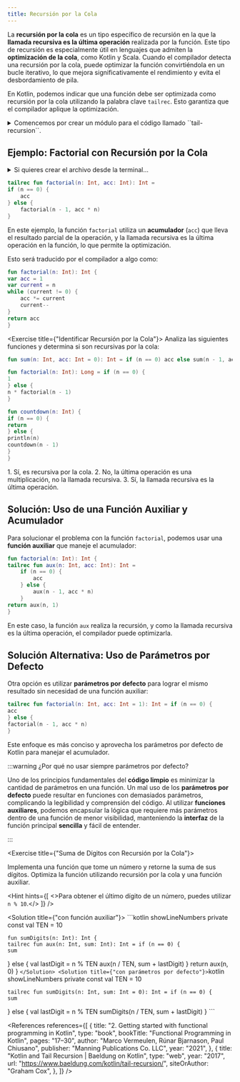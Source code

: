 ```yaml
---
title: Recursión por la Cola
---
```


<ReadingTime />

La **recursión por la cola** es un tipo específico de recursión en la que la **llamada recursiva es la última operación** realizada por la función. Este tipo de recursión es especialmente útil en lenguajes que admiten la **optimización de la cola**, como Kotlin y Scala. Cuando el compilador detecta una recursión por la cola, puede optimizar la función convirtiéndola en un bucle iterativo, lo que mejora significativamente el rendimiento y evita el desbordamiento de pila.

En Kotlin, podemos indicar que una función debe ser optimizada como recursión por la cola utilizando la palabra clave `tailrec`. Esto garantiza que el compilador aplique la optimización.

<details>
<summary>
Comencemos por crear un módulo para el código llamado ``tail-recursion``.
</summary>

<Tabs groupId={"    os"}>
<TabItem value="Windows" label="Windows">
    ```powershell
    New-Item -Path "tail-recursion\src\main\kotlin" -ItemType Directory
    Set-Content -Path "tail-recursion\build.gradle.kts" -Value "// Intentionally left blank"
    ```
</TabItem>
<TabItem value={"Windows (corto)"} label={"Windows (corto)"}>
    ```powershell
    mkdir tail-recursion\src\main\kotlin
    "// Intentionally left blank" > tail-recursion\build.gradle.kts
    ```
</TabItem>
<TabItem value="Unix" label="Unix">
    ```bash
    mkdir -p tail-recursion/src/main/kotlin
    echo "// Intentionally left blank" > tail-recursion/build.gradle.kts
    ```
</TabItem>
</Tabs>

Recuerda añadir el módulo a la configuración de Gradle en el archivo `settings.gradle.kts`.
</details>

## Ejemplo: Factorial con Recursión por la Cola

<details>
<summary>Si quieres crear el archivo desde la terminal...</summary>

<Tabs groupId={"os"}>
    <TabItem value="Windows" label="Windows">
        ```powershell
        New-Item -Path "tail-recursion\src\main\kotlin\cl\ravenhill\factorial\Factorial.kt" -ItemType "File"
        ```
    </TabItem>
    <TabItem value={"Windows (corto)"} label={"Windows (corto)"}>
        ```powershell
        ni "tail-recursion\src\main\kotlin\cl\ravenhill\factorial\Factorial.kt"
        ```
    </TabItem>
    <TabItem value="Unix" label="Unix">
        ```bash
        touch tail-recursion/src/main/kotlin/cl/ravenhill/factorial/Factorial.kt
        ```
    </TabItem>
</Tabs>
</details>

```kotlin showLineNumbers title="tail-recursion/src/main/kotlin/cl/ravenhill/factorial/Factorial.kt"
tailrec fun factorial(n: Int, acc: Int): Int =
if (n == 0) {
    acc
} else {
    factorial(n - 1, acc * n)
}
```

En este ejemplo, la función `factorial` utiliza un **acumulador** (`acc`) que lleva el resultado parcial de la operación, y la llamada recursiva es la última operación en la función, lo que permite la optimización.

Esto será traducido por el compilador a algo como:

```kotlin showLineNumbers
fun factorial(n: Int): Int {
var acc = 1
var current = n
while (current != 0) {
    acc *= current
    current--
}
return acc
}
```

<Exercise title={"Identificar Recursión por la Cola"}>
Analiza las siguientes funciones y determina si son recursivas por la cola:
```kotlin
fun sum(n: Int, acc: Int = 0): Int = if (n == 0) acc else sum(n - 1, acc + n)
```

```kotlin
fun factorial(n: Int): Long = if (n == 0) {
1
} else {
n * factorial(n - 1)
}
```

```kotlin
fun countdown(n: Int) {
if (n == 0) {
return
} else {
println(n)
countdown(n - 1)
}
}
```

<Solution>
    1. Sí, es recursiva por la cola.
    2. No, la última operación es una multiplicación, no la llamada recursiva.
    3. Sí, la llamada recursiva es la última operación.
</Solution>
</Exercise>

## Solución: Uso de una Función Auxiliar y Acumulador

Para solucionar el problema con la función ``factorial``, podemos usar una **función auxiliar** que maneje el acumulador:

```kotlin showLineNumbers title="tail-recursion/src/main/kotlin/cl/ravenhill/factorial/Factorial.kt"
fun factorial(n: Int): Int {
tailrec fun aux(n: Int, acc: Int): Int =
    if (n == 0) {
        acc
    } else {
        aux(n - 1, acc * n)
    }
return aux(n, 1)
}
```

En este caso, la función `aux` realiza la recursión, y como la llamada recursiva es la última operación, el compilador puede optimizarla.

## Solución Alternativa: Uso de Parámetros por Defecto

Otra opción es utilizar **parámetros por defecto** para lograr el mismo resultado sin necesidad de una función auxiliar:

```kotlin showLineNumbers title="tail-recursion/src/main/kotlin/cl/ravenhill/factorial/Factorial.kt"
tailrec fun factorial(n: Int, acc: Int = 1): Int = if (n == 0) {
acc
} else {
factorial(n - 1, acc * n)
}
```

Este enfoque es más conciso y aprovecha los parámetros por defecto de Kotlin para manejar el acumulador.

:::warning ¿Por qué no usar siempre parámetros por defecto?

Uno de los principios fundamentales del **código limpio** es minimizar la cantidad de parámetros en una función. Un mal uso de los **parámetros por defecto** puede resultar en funciones con demasiados parámetros, complicando la legibilidad y comprensión del código. Al utilizar **funciones auxiliares**, podemos encapsular la lógica que requiere más parámetros dentro de una función de menor visibilidad, manteniendo la **interfaz** de la función principal **sencilla** y fácil de entender.

:::

<Exercise title={"Suma de Dígitos con Recursión por la Cola"}>

Implementa una función que tome un número y retorne la suma de sus dígitos. Optimiza la función utilizando recursión por la cola y una función auxiliar.

<Hint hints={[
    <>Para obtener el último dígito de un número, puedes utilizar <code>n % 10</code>.</>
]} />

<Solution title={"con función auxiliar"}>
    ```kotlin showLineNumbers
    private const val TEN = 10

    fun sumDigits(n: Int): Int {
    tailrec fun aux(n: Int, sum: Int): Int = if (n == 0) {
    sum
} else {
    val lastDigit = n % TEN
    aux(n / TEN, sum + lastDigit)
}
    return aux(n, 0)
}
    ```
</Solution>
<Solution title={"con parámetros por defecto"}>
    ```kotlin showLineNumbers
    private const val TEN = 10

    tailrec fun sumDigits(n: Int, sum: Int = 0): Int = if (n == 0) {
    sum
} else {
    val lastDigit = n % TEN
    sumDigits(n / TEN, sum + lastDigit)
}
    ```
</Solution>
</Exercise>

<References references={[
{
title: "2. Getting started with functional programming in Kotlin",
        type: "book",
        bookTitle: "Functional Programming in Kotlin",
        pages: "17–30",
        author: "Marco Vermeulen, Rúnar Bjarnason, Paul Chiusano",
        publisher: "Manning Publications Co. LLC",
        year: "2021",
    },
    {
        title: "Kotlin and Tail Recursion | Baeldung on Kotlin",
        type: "web",
        year: "2017",
        url: "https://www.baeldung.com/kotlin/tail-recursion/",
        siteOrAuthor: "Graham Cox",
    },
]} />
